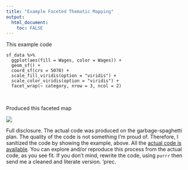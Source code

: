 ```yaml
---
title: "Example Faceted Thematic Mapping"
output: 
  html_document:
    toc: FALSE
---
```


This example code

```{}
sf_data %>% 
  ggplot(aes(fill = Wages, color = Wages)) +
  geom_sf() +
  coord_sf(crs = 5070) +
  scale_fill_viridis(option = "viridis") + 
  scale_color_viridis(option = "viridis") +
  facet_wrap(~ category, nrow = 3, ncol = 2)
```

&nbsp;

Produced this faceted map  

![](facet_map.png)

Full disclosure.  The actual code was produced on the garbage-spaghetti plan.  The quality of the code is not something I'm proud of.  Therefore, I sanitized the code by showing the example,  above.  All the [actual code is available](038_facets_wrap_thematic_mapping.html).  You can explore and/or reproduce this process from the actual code, as you see fit.  If you don't mind, rewrite the code, using `purrr` then send me a cleaned and literate version.  'prec.
